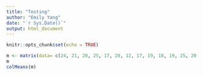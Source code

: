 ```yaml
---
title: "Testing"
author: "Emily Yang"
date: "`r Sys.Date()`"
output: html_document
---
```


```r
knitr::opts_chunk$set(echo = TRUE)
```

```r
m <- matrix(data= c(24, 21, 20, 25, 17, 20, 12, 17, 19, 18, 19, 25, 20, 28, 17, 17, 16, 10, 16, 13, 28, 19, 23, 24), nrow = 3, ncol = 8, byrow = FALSE)
m
colMeans(m)

```